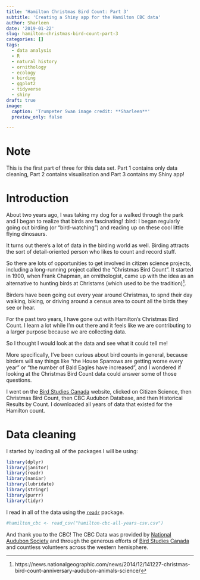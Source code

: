 ```yaml
---
title: 'Hamilton Christmas Bird Count: Part 3'
subtitle: 'Creating a Shiny app for the Hamilton CBC data'
author: Sharleen
date: '2019-01-22'
slug: hamilton-christmas-bird-count-part-3
categories: []
tags:
  - data analysis
  - R
  - natural history
  - ornithology
  - ecology
  - birding
  - ggplot2
  - tidyverse
  - shiny
draft: true
image:
  caption: 'Trumpeter Swan image credit: **Sharleen**'
  preview_only: false

---
```


# Note

This is the first part of three for this data set. Part 1 contains only data cleaning, Part 2 contains visualisation and Part 3 contains my Shiny app!

# Introduction

About two years ago, I was taking my dog for a walked through the park and I began to realize that birds are fascinating! :bird: I began regularly going out birding (or "bird-watching") and reading up on these cool little flying dinosaurs.

It turns out there's a lot of data in the birding world as well. Birding attracts the sort of detail-oriented person who likes to count and record stuff.

So there are lots of opportunities to get involved in citizen science projects, including a long-running project called the "Christmas Bird Count". It started in 1900, when Frank Chapman, an ornithologist, came up with the idea as an alternative to hunting birds at Christams (which used to be the tradition)[^1].

Birders have been going out every year around Christmas, to spnd their day walking, biking, or driving around a census area to count all the birds they see or hear.

For the past two years, I have gone out with Hamilton's Christmas Bird Count. I learn a lot while I'm out there and it feels like we are contributing to a larger purpose because we are collecting data.

So I thought I would look at the data and see what it could tell me!

More specifically, I've been curious about bird counts in general, because birders will say things like "the House Sparrows are getting worse every year" or "the number of Bald Eagles have increased", and I wondered if looking at the Christmas Bird Count data could answer some of those questions.

I went on the [Bird Studies Canada](https://www.birdscanada.org/index.jsp) website, clicked on Citizen Science, then Christmas Bird Count, then CBC Audubon Database, and then Historical Results by Count. I downloaded all years of data that existed for the Hamilton count.

[^1]: https://news.nationalgeographic.com/news/2014/12/141227-christmas-bird-count-anniversary-audubon-animals-science/

# Data cleaning

I started by loading all of the packages I will be using:

```r
library(dplyr)
library(janitor)
library(readr)
library(naniar)
library(lubridate)
library(stringr)
library(purrr)
library(tidyr)

```

I read in all of the data using the [`readr`](https://readr.tidyverse.org/) package.

```r

#hamilton_cbc <- read_csv("hamilton-cbc-all-years-csv.csv")
```



And thank you to the CBC! The CBC Data was provided by [National Audubon Society](www.christmasbirdcount.org) and through the generous efforts of [Bird Studies Canada](www.bsc-eoc.org) and countless volunteers across the western hemisphere.
